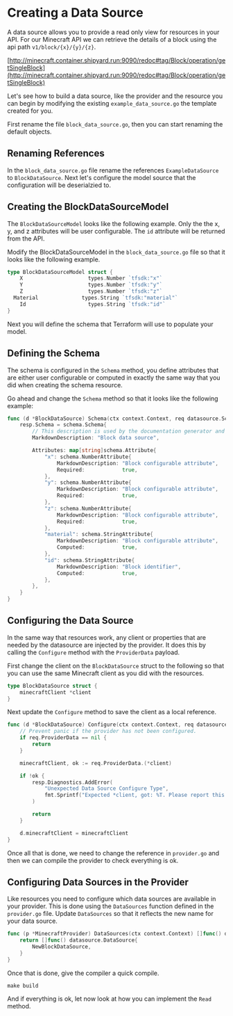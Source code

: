 # Creating a Data Source

A data source allows you to provide a read only view for resources in your
API. For our Minecraft API we can retrieve the details of a block using
the api path `v1/block/{x}/{y}/{z}`.

[http://minecraft.container.shipyard.run:9090/redoc#tag/Block/operation/getSingleBlock](http://minecraft.container.shipyard.run:9090/redoc#tag/Block/operation/getSingleBlock)

Let's see how to build a data source, like the provider and the resource
you can begin by modifying the existing `example_data_source.go` the template
created for you.

First rename the file `block_data_source.go`, then you can start renaming
the default objects.

## Renaming References

In the `block_data_source.go` file rename the references `ExampleDataSource`
to `BlockDataSource`. Next let's configure the model source that the configuration
will be deserialzied to.

## Creating the BlockDataSourceModel

The `BlockDataSourceModel` looks like the following example. Only the the x,
y, and z attributes will be user configurable. The `id` attribute will be returned
from the API.

Modify the BlockDataSourceModel in the `block_data_source.go` file so that
it looks like the following example.

```go
type BlockDataSourceModel struct {
	X                     types.Number `tfsdk:"x"`
	Y                     types.Number `tfsdk:"y"`
	Z                     types.Number `tfsdk:"z"`
  Material              types.String `tfsdk:"material"`
	Id                    types.String `tfsdk:"id"`
}
```

Next you will define the schema that Terraform will use to populate your model.

## Defining the Schema

The schema is configured in the `Schema` method, you define attributes that
are either user configurable or computed in exactly the same way that you 
did when creating the schema resource.

Go ahead and change the `Schema` method so that it looks like the following
example:

```go
func (d *BlockDataSource) Schema(ctx context.Context, req datasource.SchemaRequest, resp *datasource.SchemaResponse) {
	resp.Schema = schema.Schema{
		// This description is used by the documentation generator and the language server.
		MarkdownDescription: "Block data source",

		Attributes: map[string]schema.Attribute{
			"x": schema.NumberAttribute{
				MarkdownDescription: "Block configurable attribute",
				Required:            true,
			},
			"y": schema.NumberAttribute{
				MarkdownDescription: "Block configurable attribute",
				Required:            true,
			},
			"z": schema.NumberAttribute{
				MarkdownDescription: "Block configurable attribute",
				Required:            true,
			},
			"material": schema.StringAttribute{
				MarkdownDescription: "Block configurable attribute",
				Computed:            true,
			},
			"id": schema.StringAttribute{
				MarkdownDescription: "Block identifier",
				Computed:            true,
			},
		},
	}
}
```

## Configuring the Data Source

In the same way that resources work, any client or properties that are needed
by the datasource are injected by the provider. It does this by calling the
`Configure` method with the `ProviderData` payload.

First change the client on the `BlockDataSource` struct to the following
so that you can use the same Minecraft client as you did with the resources.

```go
type BlockDataSource struct {
	minecraftClient *client
}
```

Next update the `Configure` method to save the client as a local reference. 

```go
func (d *BlockDataSource) Configure(ctx context.Context, req datasource.ConfigureRequest, resp *datasource.ConfigureResponse) {
	// Prevent panic if the provider has not been configured.
	if req.ProviderData == nil {
		return
	}

	minecraftClient, ok := req.ProviderData.(*client)

	if !ok {
		resp.Diagnostics.AddError(
			"Unexpected Data Source Configure Type",
			fmt.Sprintf("Expected *client, got: %T. Please report this issue to the provider developers.", req.ProviderData),
		)

		return
	}

	d.minecraftClient = minecraftClient
}
```

Once all that is done, we need to change the reference in `provider.go` and
then we can compile the provider to check everything is ok.

## Configuring Data Sources in the Provider

Like resources you need to configure which data sources are available in your
provider. This is done using the `DataSources` function defined in the `provider.go` file. Update `DataSources` so that it reflects the new name for your
data source.

```go
func (p *MinecraftProvider) DataSources(ctx context.Context) []func() datasource.DataSource {
	return []func() datasource.DataSource{
		NewBlockDataSource,
	}
}
```

Once that is done, give the compiler a quick compile.

```shell
make build
```

And if everything is ok, let now look at how you can implement the `Read` 
method.
